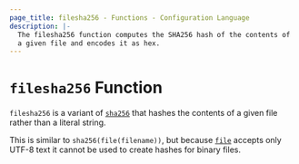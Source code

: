 ```yaml
---
page_title: filesha256 - Functions - Configuration Language
description: |-
  The filesha256 function computes the SHA256 hash of the contents of
  a given file and encodes it as hex.
---
```


# `filesha256` Function

`filesha256` is a variant of [`sha256`](/opentf/language/functions/sha256)
that hashes the contents of a given file rather than a literal string.

This is similar to `sha256(file(filename))`, but
because [`file`](/opentf/language/functions/file) accepts only UTF-8 text it cannot be used to
create hashes for binary files.
